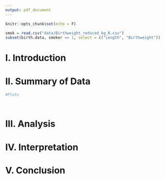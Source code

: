 ```yaml
---
output: pdf_document
---
```


```r
knitr::opts_chunk$set(echo = F)
```

\begin{center}
\vspace*{10\baselineskip}
\LARGE{\textbf{Project 1: PCA Analysis on a Birthweight Dataset}}\\
\vspace*{19\baselineskip}
\normalsize{Trevor Carpenter, Christina De Cesaris, Michelle Tran}\\
STA 135: Nonparametric Statistics\\
Professor Maxime Pouokam\\
University of California, Davis\\
May 4, 2021
\end{center}

\clearpage

```r
smok = read.csv("data/Birthweight_reduced_kg_R.csv")
subset(birth.data, smoker == 1, select = c("Length", "Birthweight"))
```

# I. Introduction





# II. Summary of Data

```r
#Plots




```






# III. Analysis








# IV. Interpretation







# V. Conclusion










\clearpage

\subsection*{Appendix: R Script}

```r

```
